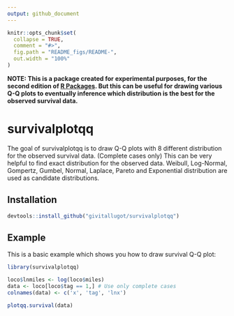 ```yaml
---
output: github_document
---
```



<!-- README.md is generated from README.Rmd. Please edit that file -->

```r
knitr::opts_chunk$set(
  collapse = TRUE,
  comment = "#>",
  fig.path = "README_figs/README-",
  out.width = "100%"
)
```

**NOTE: This is a package created for experimental purposes, for the second edition of [R Packages](https://r-pkgs.org). But this can be useful for drawing various Q-Q plots to eventually inference which distribution is the best for the observed survival data. **

# survivalplotqq

<!-- badges: start -->
<!-- badges: end -->

The goal of survivalplotqq is to draw Q-Q plots with 8 different distribution for the observed survival data. (Complete cases only) This can be very helpful to find exact distribution for the observed data. Weibull, Log-Normal, Gompertz, Gumbel, Normal, Laplace, Pareto and Exponential distribution are used as candidate distributions.

## Installation

``` r
devtools::install_github("givitallugot/survivalplotqq")
```

## Example

This is a basic example which shows you how to draw survival Q-Q plot:

```r
library(survivalplotqq)

loco$lnmiles <- log(loco$miles)
data <- loco[loco$tag == 1,] # Use only complete cases
colnames(data) <- c('x', 'tag', 'lnx')

plotqq.survival(data)
```
